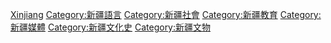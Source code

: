 [[Category:中國各省語言政策|Xinjiang]]
[[Category:新疆語言|Category:新疆語言]]
[[Category:新疆社會|Category:新疆社會]]
[[Category:新疆教育|Category:新疆教育]]
[[Category:新疆媒體|Category:新疆媒體]]
[[Category:新疆文化史|Category:新疆文化史]]
[[Category:新疆文物|Category:新疆文物]]